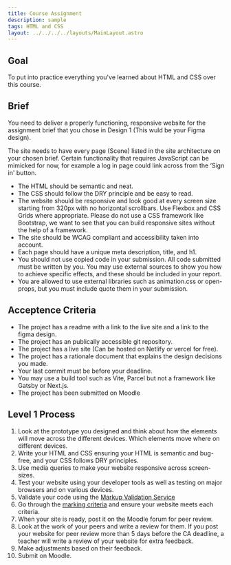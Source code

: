 ```yaml
---
title: Course Assignment
description: sample
tags: HTML and CSS
layout: ../../../../layouts/MainLayout.astro
---
```


## Goal

To put into practice everything you've learned about HTML and CSS over this course.

## Brief

You need to deliver a properly functioning, responsive website for the assignment brief that you chose in Design 1 (This wuld be your Figma design).

The site needs to have every page (Scene) listed in the site architecture on your chosen brief. Certain functionality that requires JavaScript can be mimicked for now, for example a log in page could link across from the ‘Sign in' button.

- The HTML should be semantic and neat.
- The CSS should follow the DRY principle and be easy to read.
- The website should be responsive and look good at every screen size starting from 320px with no horizontal scrollbars. Use Flexbox and CSS Grids where appropriate. Please do not use a CSS framework like Bootstrap, we want to see that you can build responsive sites without the help of a framework.
- The site should be WCAG compliant and accessibility taken into account.
- Each page should have a unique meta description, title, and h1.
- You should not use copied code in your submission. All code submitted must be written by you. You may use external sources to show you how to achieve specific effects, and these should be included in your report.
- You are allowed to use external libraries such as animation.css or open-props, but you must include quote them in your submission.

## Acceptence Criteria

- The project has a readme with a link to the live site and a link to the figma design.
- The project has an publically accessible git repository.
- The project has a live site (Can be hosted on Netlify or vercel for free).
- The project has a rationale document that explains the design decisions you made.
- Your last commit must be before your deadline.
- You may use a build tool such as Vite, Parcel but not a framework like Gatsby or Next.js.
- The project has been submitted on Moodle

## Level 1 Process

1. Look at the prototype you designed and think about how the elements will move across the different devices. Which elements move where on different devices.
2. Write your HTML and CSS ensuring your HTML is semantic and bug-free, and your CSS follows DRY principles.
3. Use media queries to make your website responsive across screen-sizes.
4. Test your website using your developer tools as well as testing on major browsers and on various devices.
5. Validate your code using the <a href="https://validator.w3.org/" target="_blank">Markup Validation Service</a>
6. Go through the [marking criteria](marking-criteria.html) and ensure your website meets each criteria.
7. When your site is ready, post it on the Moodle forum for peer review.
8. Look at the work of your peers and write a review for them. If you post your website for peer review more than 5 days before the CA deadline, a teacher will write a review of your website for extra feedback.
9. Make adjustments based on their feedback.
10. Submit on Moodle.
